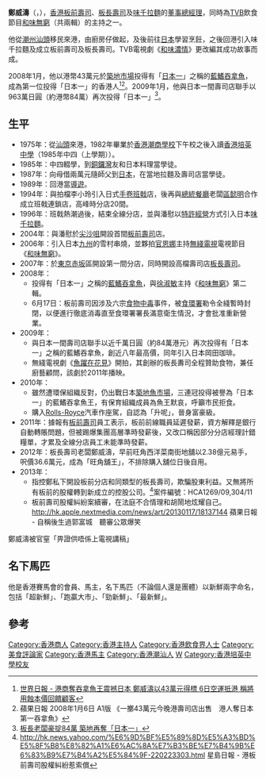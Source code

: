 {{Infobox_Person
|name=鄭威濤
|image=
|box_width=
|occupation=
|period=
|birth_name=
|other_names=
|foreign_names=

|sex=
|birth_date=1967年
|birth_place={{PRC}}
|date_of_death=
|place_of_death=
|nationality={{CHN-HKG}}
|residence=
|language=
|height=
|weight=
|party=
|religion=
|spouse=[[李小玲|李小玲]] (前妻)<br>[[林盈盈|林盈盈]]
|relatives=Ryan Cheng(UK) Myron Cheng 
|educate=[[香港潮商學校|香港潮商學校]]<br>[[香港培英中學|香港培英中學]]
|past=
|work=《[[和味無窮|和味無窮]]》
|award=
}}

'''鄭威濤'''（{{lang-en|Ricky Cheng}}，{{bd|1967年}}），[[香港|香港]][[板前壽司|板前壽司]]、[[板長壽司|板長壽司]]及[[味千拉麵|味千拉麵]]的[[董事總經理|董事總經理]]，同時為[[電視廣播有限公司|TVB]]飲食節目[[和味無窮|和味無窮]]（共兩輯）的主持之一。

他從[[潮州|潮州]][[汕頭|汕頭]]移民來港，由廚房仔做起，及後前往[[日本|日本]]學習烹飪，之後回港引入味千拉麵及成立板前壽司及板長壽司。TVB電視劇《[[和味濃情|和味濃情]]》更改編其成功故事而成。

2008年1月，他以港幣43萬元於[[築地市場|築地市場]]投得有「[[日本一|日本一]]」之稱的[[藍鰭金槍魚|藍鰭吞拿魚]]，成為第一位投得「日本一」的香港人<ref>[http://www.worldjournal.com/wj-hk-news.php?nt_seq_id=1650671 世界日報 - 港商奪吞拿魚王震撼日本 鄭威濤以43萬元得標 6日空運扺港 稱將用蝕本價回饋顧客]{{dead link|date=2018年4月 |bot=InternetArchiveBot |fix-attempted=yes }}</ref><ref>蘋果日報 2008年1月6日 A1版 《一擲43萬元今晚港壽司店出售　港人奪日本第一吞拿魚》</ref>。2009年1月，他與日本一間壽司店聯手以963萬日圓（約港幣84萬）再次投得「日本一」<ref>[http://www.appleactionews.com/site/art_main.cfm?iss_id=20090105&sec_id=6996647&art_id=12051358 板長老闆豪掟84萬 築地再奪「日本一」]{{dead link|date=2018年4月 |bot=InternetArchiveBot |fix-attempted=yes }}</ref>。

==生平==
*1975年：從[[汕頭|汕頭]]來港，1982年畢業於[[香港潮商學校|香港潮商學校]]下午校之後入讀[[香港培英中學|香港培英中學]]（1985年中四（上學期））。
*1985年：中四輟學，到[[銅鑼灣|銅鑼灣]]友和日本料理當學徒。
*1987年：向母借兩萬元隨師父到[[日本|日本]]，在當地拉麵及壽司店當學徒。
*1989年：回港當[[導遊|導遊]]。
*1994年：與拍檔李小玲引入日式[[手卷班戟|手卷班戟]]店，後再與[[總統餐廳|總統餐廳]]老闆[[區懿明|區懿明]]合作成立班戟連鎖店，高峰時分店20間。
*1996年：班戟熱潮過後，結束全線分店，並與潘慰以[[特許經營|特許經營]]方式引入日本[[味千拉麵|味千拉麵]]。
*2004年：與潘慰於[[尖沙咀|尖沙咀]]開設首間[[板前壽司|板前壽司]]店。
*2006年：引入日本[[九州_(日本)|九州]]的雪村串燒，並夥拍[[官恩娜|官恩娜]]主持[[無綫電視|無綫電視]]電視節目《[[和味無窮|和味無窮]]》。
*2007年：於[[東京|東京]][[赤坂|赤坂]]區開設第一間分店，同時開設高檔壽司店[[板長壽司|板長壽司]]。
*2008年：
**投得有「日本一」之稱的[[藍鰭吞拿魚|藍鰭吞拿魚]]，與[[徐淑敏|徐淑敏]]主持《[[和味無窮|和味無窮]]》第二輯。
**6月17日：板前壽司因涉及六宗[[食物中毒|食物中毒]]事件，被[[食環署|食環署]]勒令全綫暫時封閉，以便進行徹底消毒直至食環署署長滿意衛生情況，才會批准重新營業。
*2009年：
**與日本一間壽司店聯手以近千萬日圓（約84萬港元）再次投得有「日本一」之稱的藍鰭吞拿魚，創近八年最高價，同年引入日本岡田珈琲。
**無綫電視劇《[[魚躍在花見|魚躍在花見]]》開拍，其創辦的板長夀司全程贊助食物，兼任廚藝顧問，該劇於2011年播映。
*2010年：
**雖然遭環保組織反對，仍出戰日本[[築地魚市場|築地魚市場]]，三連冠投得被譽為「日本一」的藍鰭吞拿魚王，有保育組織成員為魚王默哀，呼籲市民拒食。
**購入[[Rolls-Royce|Rolls-Royce]]汽車作座駕，自認為「升呢」，晉身富豪級。
*2011年：據報有[[板前壽司|板前壽司]]員工表示，板前前線職員延遲發薪，資方解釋是銀行自動轉賬問題，但被踢爆集團高層準時發薪後，又改口稱因部分分店經理計錯糧單，才累及全線分店員工未能準時發薪。
*2012年：板長壽司老闆鄭威濤，早前旺角西洋菜南街地舖以2.38億元易手，呎價36.6萬元，成為「旺角舖王」，不排除購入舖位日後自用。
*2013年：
**指控鄭私下開設板前分店和同類型的板長壽司，欺騙股東利益。又無將所有板前的股權轉到新成立的控股公司。<ref>http://hk.news.yahoo.com/%E6%9D%BF%E5%89%8D%E5%A3%BD%E5%8F%B8%E8%82%A1%E6%AC%8A%E7%B3%BE%E7%B4%9B%E6%83%B9%E7%B4%A2%E5%84%9F-220223303.html {{Wayback|url=http://hk.news.yahoo.com/%E6%9D%BF%E5%89%8D%E5%A3%BD%E5%8F%B8%E8%82%A1%E6%AC%8A%E7%B3%BE%E7%B4%9B%E6%83%B9%E7%B4%A2%E5%84%9F-220223303.html |date=20190614025042 }} 星島日報 - 港板前壽司股權糾紛惹索償</ref>案件編號：HCA1269/09,304/11
**板前壽司股權糾紛案續審，在法庭不合情理和胡鬧地炫耀自己。<ref>http://hk.apple.nextmedia.com/news/art/20130117/18137144 {{Wayback|url=http://hk.apple.nextmedia.com/news/art/20130117/18137144 |date=20160304132928 }} 蘋果日報 - 自稱後生過郭富城　聽審公眾爆笑
鄭威濤被官窒「畀證供唔係上電視講稿」</ref>

==名下馬匹==
他是香港賽馬會的會員、馬主，名下馬匹（不論個人還是團體）以新鮮兩字命名，包括「超新鮮」、「跑贏大市」、「勁新鮮」、「最新鮮」。

==參考==
{{reflist}}
[[Category:香港商人|Category:香港商人]]
[[Category:香港主持人|Category:香港主持人]]
[[Category:香港飲食界人士|Category:香港飲食界人士]]
[[Category:美食評論家|Category:美食評論家]]
[[Category:香港馬主|Category:香港馬主]]
[[Category:香港潮汕人|Category:香港潮汕人]]
[[Category:鄭姓|W]]
[[Category:香港培英中學校友|Category:香港培英中學校友]]
